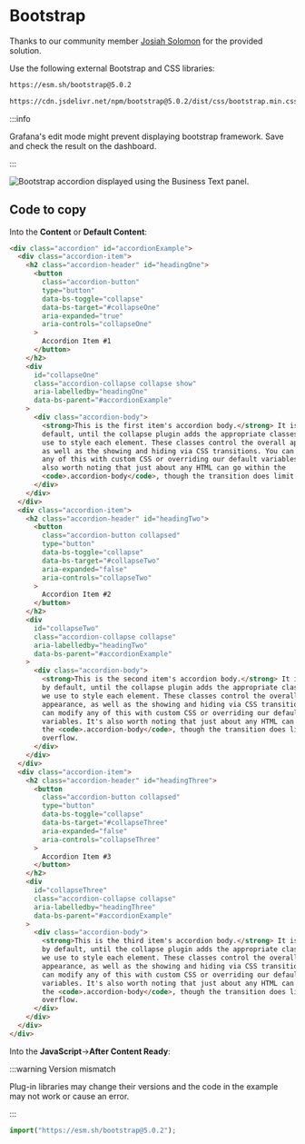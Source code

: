
# Bootstrap

Thanks to our community member [Josiah Solomon](https://github.com/yosiasz) for the provided solution.

Use the following external Bootstrap and CSS libraries:

```md
https://esm.sh/bootstrap@5.0.2

https://cdn.jsdelivr.net/npm/bootstrap@5.0.2/dist/css/bootstrap.min.css
```

:::info

Grafana's edit mode might prevent displaying bootstrap framework. Save and check the result on the dashboard.

:::

<Image
  title="Bootstrap accordion displayed using the Business Text panel."
  src="/img/plugins/business-text/bootstrap.png"
/>

## Code to copy

Into the **Content** or **Default Content**:

```html
<div class="accordion" id="accordionExample">
  <div class="accordion-item">
    <h2 class="accordion-header" id="headingOne">
      <button
        class="accordion-button"
        type="button"
        data-bs-toggle="collapse"
        data-bs-target="#collapseOne"
        aria-expanded="true"
        aria-controls="collapseOne"
      >
        Accordion Item #1
      </button>
    </h2>
    <div
      id="collapseOne"
      class="accordion-collapse collapse show"
      aria-labelledby="headingOne"
      data-bs-parent="#accordionExample"
    >
      <div class="accordion-body">
        <strong>This is the first item's accordion body.</strong> It is shown by
        default, until the collapse plugin adds the appropriate classes that we
        use to style each element. These classes control the overall appearance,
        as well as the showing and hiding via CSS transitions. You can modify
        any of this with custom CSS or overriding our default variables. It's
        also worth noting that just about any HTML can go within the
        <code>.accordion-body</code>, though the transition does limit overflow.
      </div>
    </div>
  </div>
  <div class="accordion-item">
    <h2 class="accordion-header" id="headingTwo">
      <button
        class="accordion-button collapsed"
        type="button"
        data-bs-toggle="collapse"
        data-bs-target="#collapseTwo"
        aria-expanded="false"
        aria-controls="collapseTwo"
      >
        Accordion Item #2
      </button>
    </h2>
    <div
      id="collapseTwo"
      class="accordion-collapse collapse"
      aria-labelledby="headingTwo"
      data-bs-parent="#accordionExample"
    >
      <div class="accordion-body">
        <strong>This is the second item's accordion body.</strong> It is hidden
        by default, until the collapse plugin adds the appropriate classes that
        we use to style each element. These classes control the overall
        appearance, as well as the showing and hiding via CSS transitions. You
        can modify any of this with custom CSS or overriding our default
        variables. It's also worth noting that just about any HTML can go within
        the <code>.accordion-body</code>, though the transition does limit
        overflow.
      </div>
    </div>
  </div>
  <div class="accordion-item">
    <h2 class="accordion-header" id="headingThree">
      <button
        class="accordion-button collapsed"
        type="button"
        data-bs-toggle="collapse"
        data-bs-target="#collapseThree"
        aria-expanded="false"
        aria-controls="collapseThree"
      >
        Accordion Item #3
      </button>
    </h2>
    <div
      id="collapseThree"
      class="accordion-collapse collapse"
      aria-labelledby="headingThree"
      data-bs-parent="#accordionExample"
    >
      <div class="accordion-body">
        <strong>This is the third item's accordion body.</strong> It is hidden
        by default, until the collapse plugin adds the appropriate classes that
        we use to style each element. These classes control the overall
        appearance, as well as the showing and hiding via CSS transitions. You
        can modify any of this with custom CSS or overriding our default
        variables. It's also worth noting that just about any HTML can go within
        the <code>.accordion-body</code>, though the transition does limit
        overflow.
      </div>
    </div>
  </div>
</div>
```

Into the **JavaScript**->**After Content Ready**:

:::warning Version mismatch

Plug-in libraries may change their versions and the code in the example may not work or cause an error.

:::

```js
import("https://esm.sh/bootstrap@5.0.2");
```

